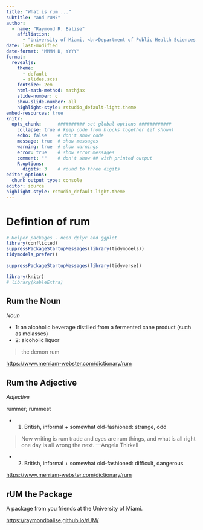 ```yaml
---
title: "What is rum ..."
subtitle: "and rUM?"
author:
  - name: "Raymond R. Balise"
    affiliation:
      - "University of Miami, <br>Department of Public Health Sciences, <br>Division of Biostatistics and Bioinformatics"
date: last-modified
date-format: "MMMM D, YYYY"
format:
  revealjs:
    theme: 
      - default
      - slides.scss
    fontsize: 2em
    html-math-method: mathjax
    slide-number: c
    show-slide-number: all
    highlight-style: rstudio_default-light.theme
embed-resources: true
knitr:
  opts_chunk:      ########## set global options ############
    collapse: true # keep code from blocks together (if shown)
    echo: false    # don't show code
    message: true  # show messages
    warning: true  # show warnings
    error: true    # show error messages
    comment: ""    # don't show ## with printed output
    R.options:   
      digits: 3    # round to three digits
editor_options:
  chunk_output_type: console
editor: source
highlight-style: rstudio_default-light.theme
---
```

 
# Defintion of rum
 
```r
# Helper packages - need dplyr and ggplot
library(conflicted)
suppressPackageStartupMessages(library(tidymodels))
tidymodels_prefer()
 
suppressPackageStartupMessages(library(tidyverse))

library(knitr)
# library(kableExtra)
```

## Rum the Noun

_Noun_

- 1: [an alcoholic beverage distilled from a fermented cane product (such as molasses)]{.red}
- 2: [alcoholic liquor]{.red}

> the demon rum

::: {.footer}
<https://www.merriam-webster.com/dictionary/rum>
:::


## Rum the Adjective

_Adjective_

rummer; rummest

- 1. British, informal + somewhat old-fashioned: [strange, odd]{.red}

> Now writing is rum trade and eyes are rum things, and what is all right one day is all wrong the next.
> —Angela Thirkell

- 2. British, informal + somewhat old-fashioned: [difficult, dangerous]{.red}

::: {.footer}
<https://www.merriam-webster.com/dictionary/rum>
:::

## rUM the Package

A package from you friends at the University of Miami.

::: {.footer}
<https://raymondbalise.github.io/rUM/>
:::